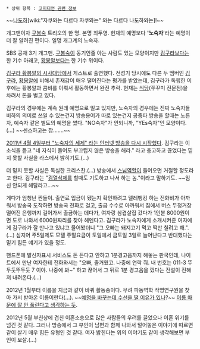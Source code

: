  * 상위 항목 : [[코미디언 관련 정보]]

~~[[나도하]][wiki:"자쿠와는 다르다 자쿠와는" 와는 다르다 나도하와는]!~~

개그맨이자 [[구봉숙]] 트리오의 한 명. 본명 최두영. 현재의 예명보다 ''''노숙자''''라는 예명이 더 잘 알려진 편이다. 일명 개그계의 노숙자.

SBS 공채 3기 개그맨. [[구봉숙]]이 동기인줄 아는 사람도 있는 모양이지만 [[김구라]]보다는 한 기수 아래고, [[황봉알]]보다는 한 기수 위이다.

[[김구라 황봉알의 시사대담]]에서 게스트로 출연했다. 전성기 당시에도 다른 두 멤버인 [[김구라]], [[황봉알]]에 비해서 존재감이 매우 떨어진다는 평가를 받았는데, 김구라가 독립한 이후에는 황봉알과 콤비를 이뤄서 활동하면서 완전 추락. 현재는 [[식당]](쭈꾸미 전문점)을 차려서 돈을 벌고 있다.

김구라의 경우에는 계속 원래 예명으로 밀고 있지만, 노숙자의 경우에는 진짜 노숙자들 비하의 의미로 쓰일 수 있는건지 방송용어가 따로 있는건지 공중파 방송을 할때는 노른자, 예숙자 같은 별도의 예명을 썼다. "NO숙자"가 안되니까, "YEs숙자"인 모양이다.(…) ~~센스하고는 참…….~~

[http://www.livestar.co.kr/?module=Replay&mode=list&cate=nosukja 2011년 4월 4일부터 "노숙자의 세제" 라는 인터넷 방송을 다시 시작했다]. 김구라는 이 소식을 듣고 "네 자식이 들어도 부끄럽지 않은 방송을 해라." 라고 충고하고 끊었다는 믿지 못할 사실을 라스에서 밝히기도.(…)

더 믿지 못할 사실은 독실한 크리스찬.(…) 방송에서 [[스님]]역할이 들어오면 거절할 정도라고 한다. 김구라는 "[[검열삭제]]를 할때도 기도하고 나서 하는 놈."이라고 말하기도. ~~임신 안되게 해달라고...~~

게다가 엄청난 짠돌이. 출연료 입금이 됐는지 확인하려고 텔레뱅킹 하는 전화비가 아까워서 방송국 도착하면 방송국 전화로 걸고, 출금 수수료 아까워서 집에서 버스 두정거장 떨어진 은행까지 걸어가서 출금하는 데다가, 여자랑 삼겹살집 갔다가 1인분 8000원이면 도로 나와서 6000원짜리를 찾아 헤멘다고. 김구라가 노숙자에게 소개시켜준 여자에게 김구라가 잘 만나고 있냐고 물어봤더니 "그 오빠는 돼지고기 먹고 떡만 칠려고 해.".(…) 심지어 주5일제도 모텔 주말요금이 토일에서 금토일 3일로 늘어난다고 반대했다는 믿기 힘든 얘기가 있을 정도.

핸드폰에 발신자표시 서비스도 돈 든다고 안하고 1분경고음까지 해놓는 판국인데, 나이트에서 만난 여자한테 전화와서는 "오빠, 즐거웠고. 나중에 연락 줘. 내 번호는 011-3 뚜두둣뚜두둣 7 이야. 나중에 봐~" 하고 끊어서 그 뒤로 1분 경고음을 껐다는 전설이 전해져 내려온다.(…)

2012년 1월부터 이름을 지금과 같이 바꿔 활동중이다. 무려 파동역학 작명연구원을 찾아 가서 받아온 이름이란다(...). ~~[[쓸데없이 고퀄리티|예명을 바꾸는데 수선을 떨 이유가 있나]]?~~ [http://www.segye.com/Articles/SPN/ENTERTAINMENTS/Article.asp?aid=20120105003452&subctg1=&subctg2= 이름 때문에 잘 안 풀린다고 생각하는 듯].

2012년 5월 부친상에 겹친 이혼소송으로 많은 사람들의 우려를 끌었으나 이혼 위기를 넘긴 것 같다. 그러나 방송에서 그 부인이 남편과 함께 나와서 털어놓은 이야기에 따르면 같이 살기 매우 힘든 유형인 것 같다. 여자 밝힌다는 위의 이야기도 같이 생각해보면 부인이 보살.(...)
